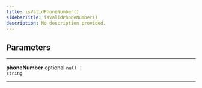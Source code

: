 ```yaml
---
title: isValidPhoneNumber()
sidebarTitle: isValidPhoneNumber()
description: No description provided.
---
```


## Parameters

---

**<span className="parameter-name">phoneNumber</span>** <span className="optional-status">optional</span> <code>null &#124; string</code>

---
